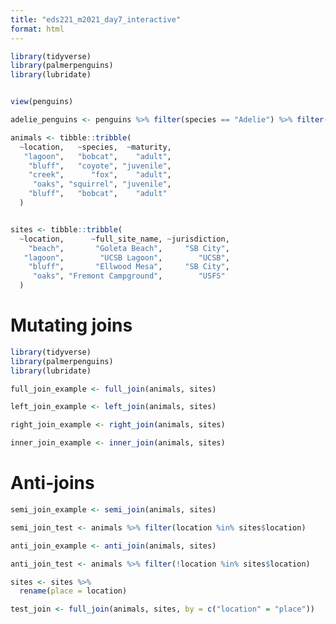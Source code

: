 ```yaml
---
title: "eds221_m2021_day7_interactive"
format: html
---
```

```r
library(tidyverse)
library(palmerpenguins)
library(lubridate)


view(penguins)

adelie_penguins <- penguins %>% filter(species == "Adelie") %>% filter(!(is.na ("flipper_length_mm")))


```

```r
animals <- tibble::tribble(
  ~location,   ~species,  ~maturity,
   "lagoon",   "bobcat",    "adult",
    "bluff",   "coyote", "juvenile",
    "creek",      "fox",    "adult",
     "oaks", "squirrel", "juvenile",
    "bluff",   "bobcat",    "adult"
  )


sites <- tibble::tribble(
  ~location,      ~full_site_name, ~jurisdiction,
    "beach",       "Goleta Beach",     "SB City",
   "lagoon",        "UCSB Lagoon",        "UCSB",
    "bluff",       "Ellwood Mesa",     "SB City",
     "oaks", "Fremont Campground",        "USFS"
  )

```

# Mutating joins


```r

library(tidyverse)
library(palmerpenguins)
library(lubridate)

full_join_example <- full_join(animals, sites)

left_join_example <- left_join(animals, sites)

right_join_example <- right_join(animals, sites)

inner_join_example <- inner_join(animals, sites)

```

# Anti-joins

```r
semi_join_example <- semi_join(animals, sites)

semi_join_test <- animals %>% filter(location %in% sites$location)

anti_join_example <- anti_join(animals, sites)

anti_join_test <- animals %>% filter(!location %in% sites$location)

```

```r
sites <- sites %>%
  rename(place = location)

test_join <- full_join(animals, sites, by = c("location" = "place"))

```


